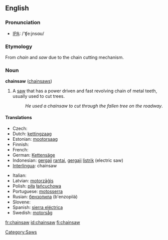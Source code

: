 ==English==

===Pronunciation===
*[[w:IPA|IPA]]: /'ʧe:jnsɑʊ/

===Etymology===
From ''chain'' and ''saw'' due to the chain cutting mechanism.

===Noun===
'''chainsaw''' ([[chainsaws]])

# A [[saw]] that has a power driven and fast revolving chain of metal teeth, usually used to cut trees.
#:''He used a chainsaw to cut through the fallen tree on the roadway''.

====Translations====
{{trans-top|saw with a power driven chain}}
* Czech: {{t-|cs|řetězová pila|f}}
* Dutch: [[kettingzaag]] {{f}}
* Estonian: [[mootorsaag]]
* Finnish: {{t+|fi|moottorisaha}}
* French: {{t|fr|tronçonneuse}} {{f}}
* German: [[Kettensäge]] {{f}}
* Indonesian: [[gergaji]] [[rantai]],  [[gergaji]] [[listrik]] (electric saw)
* [[Interlingua]]: chainsaw
{{trans-mid}}
* Italian: {{t|it|motosega|f}}
* Latvian: [[motorzāģis]] {{m}}
* Polish: [[piła]] [[łańcuchowa]]
* Portuguese: [[motosserra]] {{f}}
* Rusian: [[бензопила]] (b'enzopilá) {{f}}
* Slovene: {{t-|sl|motorka|f}}
* Spanish: [[sierra eléctrica]] {{f}}
* Swedish: [[motorsåg]] {{c}}
{{trans-bottom}}

[[Category:Saws]]

[[fr:chainsaw]]
[[id:chainsaw]]
[[fi:chainsaw]]